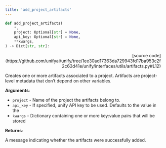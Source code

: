 ```yaml
---
title: 'add_project_artifacts'
---
```


```python
def add_project_artifacts(
    *,
    project: Optional[str] = None,
    api_key: Optional[str] = None,
    **kwargs,
) -> Dict[str, str]:
```

<p align="right">[source code](https://github.com/unifyai/unify/tree/1ee30ad17363da729943fd17ba953c2f2c63d41e/unify/interfaces/utils/artifacts.py#L12)</p>

Creates one or more artifacts associated to a project. Artifacts are project-level
metadata that don’t depend on other variables.

**Arguments**:

- `project` - Name of the project the artifacts belong to.
- `api_key` - If specified, unify API key to be used. Defaults to the value in the
- `kwargs` - Dictionary containing one or more key:value pairs that will be stored



**Returns**:

A message indicating whether the artifacts were successfully added.